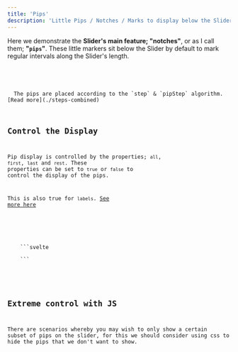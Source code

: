 ```yaml
---
title: 'Pips'
description: 'Little Pips / Notches / Marks to display below the Slider'
---
```










Here we demonstrate the **Slider's main feature; "notches"**, or as I call them; **"`pips`"**. These little markers sit below 
the Slider by default to mark regular intervals along the Slider's length.

<Demo name="Pips/Notches/Markers along the Slider" client:visible>
  <Pips client:visible />
  <Code slot="svelte" code={cleanImport(PipsRaw)} lang="svelte" />
</Demo>

<Note title="Pip Spread / Placement" type="info">
  The pips are placed according to the `step` & `pipStep` algorithm. [Read more](./steps-combined)
</Note>




## Control the Display

Pip display is controlled by the properties; `all`, `first`, `last` and `rest`. 
These properties can be set to `true` or `false` to control the display of the pips.

This is also true for `labels`. [See more here](./pip-labels)

<Demo name="Controlling the Display" client:visible>
  <PipDisplay client:visible />
  <div slot="svelte">
    ```svelte
    <RangeSlider pips bind:all bind:first bind:last bind:rest />
    ```
  </div>
</Demo>




## Extreme control with JS

There are scenarios whereby you may wish to only show a certain
subset of pips on the slider, for this we should consider using
css to hide the pips that we don't want to show.

<Demo name="Only show a subset of pips" client:visible>
  <PipExtreme client:visible />
  <Code slot="svelte" code={cleanImport(PipExtremeRaw)} lang="svelte" />
  <Code slot="css" code={PipExtremeCss} lang="css" />
</Demo>


